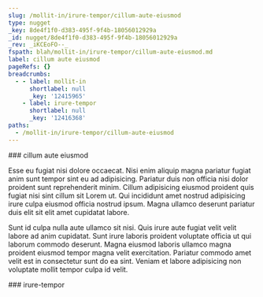 ```yaml
---
slug: /mollit-in/irure-tempor/cillum-aute-eiusmod
type: nugget
_key: 8de4f1f0-d383-495f-9f4b-18056012929a
_id: nugget/8de4f1f0-d383-495f-9f4b-18056012929a
_rev: _iKCEoFO--_
fspath: blah/mollit-in/irure-tempor/cillum-aute-eiusmod.md
label: cillum aute eiusmod
pageRefs: {}
breadcrumbs:
  - - label: mollit-in
      shortlabel: null
      _key: '12415965'
    - label: irure-tempor
      shortlabel: null
      _key: '12416368'
paths:
  - /mollit-in/irure-tempor/cillum-aute-eiusmod
---
```


<NuggetArea>
<Nugget slug="/mollit-in/irure-tempor/cillum-aute-eiusmod" type="nugget" _key="8de4f1f0-d383-495f-9f4b-18056012929a" _id="nugget/8de4f1f0-d383-495f-9f4b-18056012929a" _rev="_iKCEoFO--_" fspath="blah/mollit-in/irure-tempor/cillum-aute-eiusmod.md" label="cillum aute eiusmod" paths="/mollit-in/irure-tempor/cillum-aute-eiusmod">
<NuggetBody>
### cillum aute eiusmod

Esse eu fugiat nisi dolore occaecat. Nisi enim aliquip magna pariatur fugiat anim sunt tempor sint eu ad adipisicing. Pariatur duis non officia nisi dolor proident sunt reprehenderit minim. Cillum adipisicing eiusmod proident quis fugiat nisi sint cillum sit Lorem ut. Qui incididunt amet nostrud adipisicing irure culpa eiusmod officia nostrud ipsum. Magna ullamco deserunt pariatur duis elit sit elit amet cupidatat labore.

Sunt id culpa nulla aute ullamco sit nisi. Quis irure aute fugiat velit velit labore ad anim cupidatat. Sunt irure laboris proident voluptate officia ut qui laborum commodo deserunt. Magna eiusmod laboris ullamco magna proident eiusmod tempor magna velit exercitation. Pariatur commodo amet velit est in consectetur sunt do ea sint. Veniam et labore adipisicing non voluptate mollit tempor culpa id velit.

</NuggetBody>
<Breadcrumbs>
<Crumbs>
<Crumb _key="12415965" label="mollit-in" /><Crumb _key="12416368" label="irure-tempor" />
</Crumbs>
</Breadcrumbs>
</Nugget>

<NuggetsInbound>
</NuggetsInbound>
<NuggetsOutbound>
</NuggetsOutbound>
</NuggetArea>
<PassagesInbound>
<Passage direction="inbound" type="passage" _key="12416368" _id="passage/12416368" _rev="_iKCEoE2--A" label="irure-tempor" passage="irure-tempor" fspath="blah/mollit-in/irure-tempor" paths="/mollit-in/irure-tempor" slug="/mollit-in/irure-tempor">
<NuggetBody>
### irure-tempor

</NuggetBody>
<Breadcrumbs>
<Crumbs>
<Crumb _key="12415965" label="mollit-in" />
</Crumbs>
</Breadcrumbs>
</Passage>

</PassagesInbound>
<PassagesOutbound>
</PassagesOutbound>